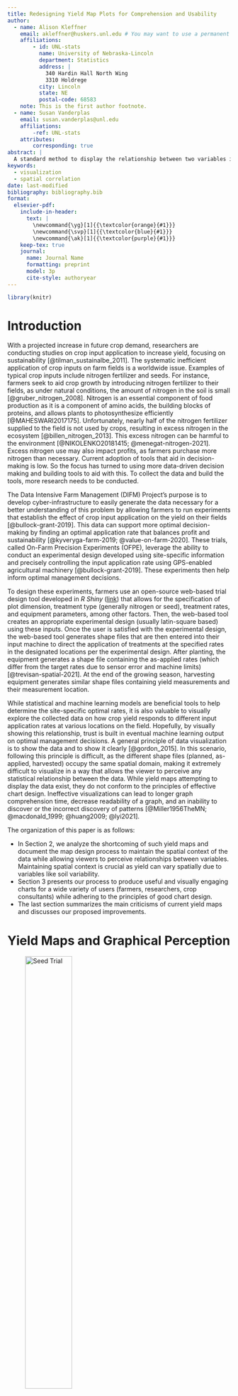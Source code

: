 ```yaml
---
title: Redesigning Yield Map Plots for Comprehension and Usability
author:
  - name: Alison Kleffner
    email: akleffner@huskers.unl.edu # You may want to use a permanent email instead of your huskers email here...
    affiliations: 
        - id: UNL-stats
          name: University of Nebraska-Lincoln
          department: Statistics
          address: |
            340 Hardin Hall North Wing
            3310 Holdrege
          city: Lincoln
          state: NE
          postal-code: 68583
    note: This is the first author footnote.
  - name: Susan Vanderplas
    email: susan.vanderplas@unl.edu
    affiliations: 
        -ref: UNL-stats
    attributes:
        corresponding: true
abstract: |
  A standard method to display the relationship between two variables is through visualization. However, if these variables occupy the same spatial domain, there is difficulty in perceiving any statistical relationships between the data. Data occupying the same spatial domain is common in the agricultural field, and while visualizations in this area exist, they do not conform to the principles of effective chart design. As a motivating example to illustrate challenges and potential solutions, we examined visualizing the relationship between crop input application and crop yield. Understanding this relationship is crucial as inefficiently applying crop inputs, like nitrogen fertilizer, impacts profit and the environment. The purpose of the Data Intensive Farm Management (DIFM) project is to allow farmers to run experiments that establish the effect of crop application on yield in specific locations. These trials, called On-Farm Precision Experiments (OFPE), leverage the ability to precisely control the application type and rate using GPS-enabled machinery while conducting these experiments. While maps attempting to display this relationship exist, they do not follow the principles of effective chart design. Our objectives are to identify the perceptual issues in current visualizations from our motivating example and to propose plots to mitigate these challenges. By documenting the process of improving graphics to increase comprehension and ease of use, these ideas can be used with similar data in the agricultural field to display it better. Visualizing the data more effectively makes the information presented more attainable for more people and may allow further insight into the data.
keywords: 
  - visualization
  - spatial correlation
date: last-modified
bibliography: bibliography.bib
format:
  elsevier-pdf:
    include-in-header:
      text: |
        \newcommand{\yg}[1]{{\textcolor{orange}{#1}}}
        \newcommand{\svp}[1]{{\textcolor{blue}{#1}}}
        \newcommand{\ak}[1]{{\textcolor{purple}{#1}}}
    keep-tex: true
    journal:
      name: Journal Name
      formatting: preprint
      model: 3p
      cite-style: authoryear
---
```


```r
library(knitr)
```


# Introduction

<!--

Introduce trial design 

Discuss audience and goals for maps:

  - farmers and consultants, not spatial statisticians
  - Goal is to show spatial correlations between e.g. as planted or as applied factors and yield
  - Want to make the plots perceptually optimal
  - Want to maintain some spatial information but also leverage other graphical forms that may be better suited to showing correlation and relationships between variables directly.
  
Add more on DIFM and OFPE?

Old Abstract:

A common issue with worldwide farming practices is the inefficient application of crop inputs, like nitrogen fertilizer and seeding rates, on farm fields. This inefficient application of crop inputs impacts profit and the environment. The purpose of the Data Intensive Farm Management (DIFM) Project is to allow farmers to run experiments that establish the effect of crop application on yield in specific locations. These trials, called On-Farm Precision Experiments (OFPE), leverage the ability to precisely control the application type and rate using GPS-enabled agricultural machinery, while conducting experiments on a farmer's field. One of the ways the relationship between input application and crop yield can be explored is through visualization. However, the input application and crop yield data occupy the same spatial domain, making it difficult to perceive any statistical relationships between the data. While yield maps attempting to display this data exist, they do not conform to the principles of effective chart design and typically do not also display the input application information. Our goal is to produce charts that are useful for a variety of users while adhering to the principles of effective chart design. Additionally, we plan to document this development process, as few papers discuss the process of improving graphics to increase comprehension, ease of use, and perceptual accuracy.
  
-->  
  
With a projected increase in future crop demand, researchers are conducting studies on crop input application to increase yield, focusing on sustainability [@tilman_sustainalbe_2011]. 
The systematic inefficient application of crop inputs on farm fields is a worldwide issue. 
Examples of typical crop inputs include nitrogen fertilizer and seeds.
For instance, farmers seek to aid crop growth by introducing nitrogen fertilizer to their fields, as under natural conditions, the amount of nitrogen in the soil is small [@gruber_nitrogen_2008]. 
Nitrogen is an essential component of food production as it is a component of amino acids, the building blocks of proteins, and allows plants to photosynthesize efficiently [@MAHESWARI2017175]. 
Unfortunately, nearly half of the nitrogen fertilizer supplied to the field is not used by crops, resulting in excess nitrogen in the ecosystem [@billen_nitrogen_2013]. 
This excess nitrogen can be harmful to the environment [@NIKOLENKO20181415; @menegat-nitrogen-2021].
<!--This excess nitrogen can be harmful, as it can trickle into bodies of water used for human consumption.
The continuous consumption of water containing high nitrogen levels may increase the chances of developing cancer [@NIKOLENKO20181415]. -->
Excess nitrogen use may also impact profits, as farmers purchase more nitrogen than necessary.
Current adoption of tools that aid in decision-making is low. So the focus has turned to using more data-driven decision making and building tools to aid with this. To collect the data and build the tools, more research needs to be conducted.
<!--Current agricultural science does not provide much insight to aid decision-making on the amount of crop input that should be applied during the growing season, as many variables affect this decision, like precipitation [@Reimer5A]. 
Hence, research needs to be conducted on determining input rates that increase crop yield, and are also more sustainable. -->

The Data Intensive Farm Management (DIFM) Project's purpose is to develop cyber-infrastructure to easily generate the data necessary for a better understanding of this problem by allowing farmers to run experiments that establish the effect of crop input application on the yield on their fields [@bullock-grant-2019]. 
This data can support more optimal decision-making by finding an optimal application rate that balances profit and sustainability [@kyveryga-farm-2019; @value-on-farm-2020]. 
These trials, called On-Farm Precision Experiments (OFPE), leverage the ability to conduct an experimental design developed using site-specific information and precisely controlling the input application rate using GPS-enabled agricultural machinery [@bullock-grant-2019]. 
These experiments then help inform optimal management decisions. 

To design these experiments, farmers use an open-source web-based trial design tool developed in *R Shiny* ([link](http://trialdesign.difm-cig.org/)) that allows for the specification of plot dimension, treatment type (generally nitrogen or seed), treatment rates, and equipment parameters, among other factors. 
Then, the web-based tool creates an appropriate experimental design (usually latin-square based) using these inputs. 
Once the user is satisfied with the experimental design, the web-based tool generates shape files that are then entered into their input machine to direct the application of treatments at the specified rates in the designated locations per the experimental design. 
After planting, the equipment generates a shape file containing the as-applied rates (which differ from the target rates due to sensor error and machine limits) [@trevisan-spatial-2021]. 
At the end of the growing season, harvesting equipment generates similar shape files containing yield measurements and their measurement location. 

While statistical and machine learning models are beneficial tools to help determine the site-specific optimal rates, it is also valuable to visually explore the collected data on how crop yield responds to different input application rates at various locations on the field. 
Hopefully, by visually showing this relationship, trust is built in eventual machine learning output on optimal management decisions. 
A general principle of data visualization is to show the data and to show it clearly [@gordon_2015]. 
In this scenario, following this principle is difficult, as the different shape files (planned, as-applied, harvested) occupy the same spatial domain, making it extremely difficult to visualize in a way that allows the viewer to perceive any statistical relationship between the data. 
While yield maps attempting to display the data exist, they do not conform to the principles of effective chart design. 
Ineffective visualizations can lead to longer graph comprehension time, decrease readability of a graph, and an inability to discover or the incorrect discovery of patterns [@Miller1956TheMN; @macdonald_1999; @huang2009; @lyi2021].

The organization of this paper is as follows:

 - In Section 2, we analyze the shortcoming of such yield maps and document the map design process to maintain the spatial context of the data while allowing viewers to perceive relationships between variables. 
Maintaining spatial context is crucial as yield can vary spatially due to variables like soil variability.
 - Section 3 presents our process to produce useful and visually engaging charts for a wide variety of users (farmers, researchers, crop consultants) while adhering to the principles of good chart design.
 - The last section summarizes the main criticisms of current yield maps and discusses our proposed improvements.


# Yield Maps and Graphical Perception


::: {#fig-maps layout-ncol=2}

![Seed Trial](../images/old_map.png){#fig-difmmap1a height=50%}

![Nitrogen Trial](../images/nitrogen-trial.png){#fig-difmmap1b height=50%}

Example of a current map produced by DIFM for farmers that superimposes the trial design and yield information. These figures represent a seed and nitrogen trial conducted simultaneously. The blue circles in (b) were manually added to denote areas where the lowest target nitrogen group and highest nitrogen group are side-by-side. They generally show that low yield is associated with the lowest target and high yield with the highest target rate. These plots violate several principles of effective chart design, like failing to show the data clearly. 
:::

@fig-maps is an example of a map given to farmers and consultants. 
On this field, a seed and nitrogen trial were conducted simultaneously, with each input trial represented on a separate map.
This figure superimposes the yield map (same for both @fig-difmmap1a and @fig-difmmap1b) on top of the trial design map provided by the trial design tool. The colored rectangles (green scale for seeds and grayscale for nitrogen) represent the underlying trial design, with the different color hues representing the planned treatments. 
The overlaid yield plot is made of circles representing the yield measurement location, as recorded by the harvesting equipment. 
The circle color represents the crop yield amount in bu/acre, which in this example represents corn yield. 
The plot was developed using QGIS.

Design choices made in both plots make them perceptually sub-optimal. 
First, the circles representing the harvested crop yield overlap, obstructing the visual cue of color, thereby reducing the search efficiency [@BRAVO2004b; @BRAVO2004a]. 
Due to the overlap, distinguishing the circle color requires more effort, made even more difficult by its black outline.
As a consequence of the color obstruction, errors may occur when searching for a pattern between yield and treatment, the goal of the map, as the density of the overlapping measurement burdens the human perception [@huang2009]. 
Clutter issues are common among superimposed graphics, as these graphs attempt to display multiple variables in the same space [@gleicher2011].  

A second perceptual concern with @fig-maps is related to the number of categories used to group the yield measurements (eight). 
Due to working memory limits, the recommendation for categorical scales is five to seven [@Miller1956TheMN; @SILVA2011320]. 
As the number of categories increases, it becomes harder for the user to distinguish between colors, and remember the meaning of each color [@macdonald_1999]. 
Hence, with more than the recommended number of categories, it is more difficult to associate a color with the correct yield category. 
The additional load on the user's cognitive system increases the comprehension time of the graph [@huang2009].
Additionally, @fig-difmmap1a omits the legend for the trial design, so the user does not know what the target applications are and would have to look elsewhere for this information. 
Transfer errors are a drawback of making a chart in a different application (QGIS) than the rest of the report (Word).

Finally, the chosen color scheme is another significant perceptual concern related to the map. 
The use of a green gradient for the seed trial with a red-orange gradient for yield is of particular concern. 
Red-green color blindness is experienced by approximately 8% of men and 0.5% of women of Northern European ancestry. 
It is difficult for those affected individuals to discriminate between these colors, including colors that contain a component of those colors [@wong2011color].
Thus, separating the target application rate and yield measurement would be difficult for those users. 
The inability to discriminate colors negatively impacts performance in decoding information from the plot [@SILVA2011320].
Choosing the colors representing the different variables in @fig-difmmap1a more strategically may make the graph more accessible to this population of users.


@fig-jux-plot is another variation of this map used in DIFM reports produced with *R*.
This figure only presents a nitrogen trial. It uses juxtaposed maps, meaning the yield and trial design maps are laid-out side by side. 
The trial design map is on the left side and is identical to the underlying map in @fig-difmmap1b.
On the right side is the yield plot, where the yield point measurements were transformed into polygons based on the distance between points, swath width (repetitively cut strips), and headings (harvester direction). 
This graph also has perceptual issues, including, once again, the choice of the color scheme of the green and red-orange gradient. 
Additionally, the color scheme  for nitrogen between @fig-difmmap1a and @fig-jux-plot is inconsistent and should be represented uniformly in DIFM reports to lessen confusion. 

Due to the juxtaposition of the two maps, @fig-jux-plot does not have issues with visual clutter or overlapping information. 
Particularly as non-overlapping polygons now represent the yield measurements. Additionally, juxtaposed plots tend to be easier to create than superimposed graphs. 
On the other hand, a juxtaposed layout places most of the comparative burden on the users' memory [@gleicher2011].
A mental image is relied on for comparison in these scenarios, as the user moves their eyes between images (shifting focus).
The plot contents may not be accurately formed in working memory, leading to potential errors when deriving patterns [@vanderplas2020; @lyi2021]. 
For example, the user would have to identify the corresponding regions of each plot and then visually derive some correlation assessment. 
This is a demanding set of visual and cognitive operations, made even more difficult by the lack of visual cues for locations. 


![Another example of a DIFM plot, where now the information about input application and yield for a nitrogen trial is juxtaposed. This map poses issues as the comparative burden relies solely on the user.](../images/juxtaposed-ex.jpeg){#fig-jux-plot}

The presentation of other plots found in journals and extension publications, likewise displaying the relationship between target application and yield, also have perceptually sup-optimal design choices. 
These examples show the widespread problem of perceptually optimal plots in the agricultural domain. 
For example, a juxtaposed layout, comprised of a target map and the distribution of yield measurement locations, can be found in Figure 4 of @Peerlinck2018UsingDL. 
The yield map is similar to @fig-maps, due to overlapping points with a black outline. 
The true number of points is then obscured, concealing information about the yield point distribution. 
Users with red-green color blindness will have difficulty accurately reading the target values on the prescription map due to the chosen red-green color scheme.
Also, the author used a similar color scheme to represent a target value and yield points. 
The overlap in color schemes is an issue as it may interfere with each when trying to derive information. 
A similar situation arises in Figure 1 and Figure 2 by @poursina-nitrogen-2021, with the same color scheme applied to the target and yield map. 

The right-hand side of Figure 4 in @gardner-ag-2021 is another example, where a slight overlap in the color scheme for the nitrogen treatment map and yield map occurs. 
In addition, due to the juxtaposition of three different plots for this field (seed rate, nitrogen rate, yield), simultaneously comparing the maps is difficult since high mental effort is required. 
The minimal spatial cues to aid in comparing the variables across plots add to the difficulty. 
Figure 3 of @trevisan-spatial-2021 has similar problems. 
The right-hand side of Figure 2 in @maxwell-farm-2018 does use a different color scheme for the treatment and yield map. 
However, the treatment variable uses the popular but problematic rainbow color scheme. 
Firstly, the rainbow color scheme is sub-optimal due to no inherent ordering of magnitude when the input application it represents has an ordering of magnitude [@light-rainbow-2004].
Secondly, the extremes are visually close (red and violet), confusing users to differentiate values on both ends of the scale [@SILVA2011320].

Even if only displaying a yield map, the yield maps tend to have sub-optimal design choices.
Most of these choices are related to color schemes. 
For example, Figure 1 in @tao_ag_2019 uses a stop-light color scheme. However, for diverging color schemes, the transition between the two extreme colors should go through a neutral color, like white [@MIDWAY2020100141].
Yellow is sub-optimal as a transition color as it tends to have a highlighting effect [@SILVA2011320].
More importantly, since the map only displays the magnitude of yield, a univariate color scheme would be more effective [@vanderplas2020]. 
The stop-light color scheme also would make it difficult for those who are red-green color blind to differentiate yield values. 

Another example can be found in Figure 1 from @map_2020. 
In this figure, the yield measurements are obscured, concealing their true value. 
Additionally, in Figure 7 in @searcy1997precision, a plot is used to display corn yield on a farm field in Texas. 
This plot first has more than the recommended number of categories (ten in total). 
The squares representing each yield measurement also overlap, obstructing the visual cue of color.
Finally, a better color scheme should be chosen, as the current color scheme does not necessarily imply an ordering among the categories. 
Hence, a sequential scale of one color from light to dark would be more appropriate and color-blind friendly [@MIDWAY2020100141]. 
Thus, prescription and yield maps tend to have some commonalities among their sub-optimal design choices.
These include visual clutter, the number of scale categories for yield, and color scheme choice. 
We want to develop a new map that presents the same information while also addressing the weaknesses of the previous maps.  


# Redesign

The primary purpose of this project is to document the development process of improved alternatives to spatial correlation displays used in agricultural applications. 
There are many papers on statistical graphics, but relatively few document the improvement process to increase comprehension, ease of use, and perceptual accuracy. 
First, we considered each comparative graphic layout: superposition, juxtaposition, and explicit encoding [@gleicher2011]. 
We decided to start with superposition (spatial overlay) shown in @fig-maps, as juxtaposed maps require a higher cognitive load to compare across plots, and explicitly encoded maps do not directly show the data [@lyi2021]. 
On the other hand, superimposed graphs show the data while allowing the user to use their perceptual system instead of their memory [@gleicher2011]. 
When spatial location is a key component of the comparison, the superimposed layout is beneficial, as the individual maps occupy the same axes [@Wood2007InteractiveVE; @wang_comp18]. 
In this section, we plan to address the perceptual issues one at a time. We begin by addressing one of the major issues with the original map (@fig-difmmap1a): the overplotted circles, which make it impossible to see the yield information, as the circle boundaries (which are not colored) are more prominent than the shaded interior and tend to overlap.

![The first step in the redesign process, maintains the initial color scheme, but transparency was introduced to allow both layers to be shown simultaneously. This potentially allows the user to derive a correlation between these variables through implicit color blending.](../images/Attempt1.png){#fig-redesign1}

The first redesign iteration (@fig-redesign1) superimposes the yield and trial design maps. 
Note that yield measurements in the headland (the region around the trial design) are omitted, as this data is less reliable due to differences in sun exposure and changes in driving speed, among others. 
Instead of a single point for yield, we used yield polygons to represent the area where the measurement was taken to reduce the amount of information obscured. 
The yield polygons are created in the same fashion as the yield map (right) in @fig-jux-plot. 
During this first design iteration, we maintained the (problematic) color scheme of the original to provide continuity and obtain buy-in from domain experts who associate specific colors with specific variables.
The top layer (yield map) introduces transparency to discern both design elements, and the relationship between the variables is determined through blending colors [@MIDWAY2020100141]. 
Finally, a continuous scale was used for yield measurements instead of a discrete.

![The second step in the redesign process focuses on color choice. Here, instead  of the problematic red-green color scheme, a blue sequential palette is introduced for the treatment variables, so the two variables are distinguishable to those who are red-green color blind.](../images/Attempt2.png){#fig-redesign2}

We introduced a different color scheme in the second design iteration (@fig-redesign2) to address the colorblindness issues from the first iteration. We continued to use red for the response variable (yield). 
In this iteration, we utilized a continuous scale for the yield measurement. 
However, we chose to use a sequential blue color palette to represent the target treatments. 
We chose a sequential blue scale as @wong2011color listed it as a color that can be differentiated by those with red-green colorblindness. 
Once again, we introduced transparency for the yield variable in an attempt to blend the colors. 
This map allows the user to see that higher nitrogen rates are associated with a higher yield. 

::: {#fig-biv-color layout-ncol=2}

![Bivariate Color Map](../images/color-map4.png){#fig-biv-map width=65%}

![Scatterplot of data using the same colors](../images/scatt-color6.png){#fig-biv-scat width=35%}

The bivariate color map has been suggested as an alternative to blending colors for bivariate data. In this map, each of the variables are made into three categories. Extra attention is focused on the diagonal of the color scheme to show the relationship between the variables. For example, the black representing high input application and high yield sticks out. A scatterplot is added to give more specific information about the value of the different data points. 

:::

A bivariate color map is an alternative to color blending in displaying the relationship between the target and yield variables.
These maps can be helpful if the relationship between the variables is more important than the individual values [@elmer2013symbol]. 
In bivariate color maps, two univariate color scales combine into a sequential color scheme.
A 3x3 map (3 categories for each variable) is the recommendation, as more categories hinder interpretation [@Leonowicz2003RESEARCHOT]. 
We chose quantiles to split the data into low, medium, and high categories [@biesecker-2020].
Since we are interested in the direct relationship between our variables, the focus is on the diagonal, so the diagonal values used a grayscale color scheme.
Then the colors in the upper left and lower right have a complementary color scheme to show their separation [@strode-2020]. 
@fig-biv-map is an example of our proposed bivariate color map. 
It is then easy to juxtapose this plot with a scatterplot (@fig-biv-scat). 
In this plot, the points represent the as-applied versus the yield, colored by the category from the bivariate color map. 



![This plot directly states the relationship (correlation) between the as-applied treatment information and crop yield.](../images/corr-plot2.png){#fig-redesign3}

Next, we wanted to provide a more direct statement of the correlation between input application rates and yield (@fig-redesign3), as determination of this relationship through color blending may be difficult and time-consuming for some users. 
Directing statign the correlation uses another comparative layout: explicit encoding. Explicit encoding is helpful as it displays the encoding of the relationship, which spares the viewer of the effort to find it [@gleicher2011]. 
We wanted to maintain some spatial information when presenting the correlation, as field location may also play a role in this relationship through variables like soil type. 
First, we used the as-applied treatments as this is the true treatment amount applied to the field. 
Second, to maintain spatial awareness, the correlation between the as-applied and yield measurement \svp{was calculated} within each trial plot (outlined by black boxes). 
<!-- This was determined using spatial intersections.  -->
A diverging color palette was used, as correlation values have both magnitude and sign, using blue for negatively correlated values and red for positively correlated values, with a neutral color of white representing no correlation [@macdonald_1999].
This is due to the common cultural association of blues for negative numbers and red for positive numbers when used in conjunction. 
The viewer now directly sees the relationship between the variables while maintaining some spatial orientation through the trial plots. 

![This figure overcomes the decontextualization weakness of Figure 5 by juxtaposing the correlation plot with a scatterplot of the values used in the correlation calculations. They are connected using interactivity. ](../images/corr-with-scat3.png){#fig-redesign4}

Unfortunately, while the relationship between the variables was directly encoded, it can be complicated to connect the displayed relationship back to the data [@gleicher2011]. 
Meaning, while the plot states the correlation, it gives no additional information on the application rate or yield. 
Hence we do not know what application rates are leading to the higher yield values or how large the yield values are. 
A standard practice to overcome this weakness is utilizing a hybrid comparative layout [@lyi2021]. 
A scatterplot was juxtaposed to the correlation plot (combining the layouts of juxtaposition and explicit encoding) to add some context back. 
Interactivity connects the juxtaposed plots, where hovering over a trial plot in the correlation map highlights the corresponding data in the scatterplot used to perform the calculation (@fig-redesign4).
Hovering over a trial plot also inform the user of the exact correlation ($R$) and also the coefficient of determination ($R^2$). 
On the other side, if the user hovers over a point on the scatterplot, the plot will display the point's target input application, as applied input, and yield amount. 
It will then highlight the corresponding trial plot and all other points on the scatterplot in the same trial plot.
Additionally, a trend line was added to the scatterplot to display the overall trend of the data.
While not beneficial in static pdf reports, interactivity will be advantageous in a future application designed to help farmers explore their data and facilitate improved management decisions. 
In the scatterplot, the same blue color palette, to represent the target rates, was used as in @fig-redesign2 to help users to connect those plots. 

# Discussion

While reviewing DIFM reports and journal articles produced through this project, we found the regular use of sub-optimal plots to display the relationship between crop target input application and crop yield. 
Running themes found in these plots include data points overlapping and the choice of an inappropriate color scheme.
In redesigning these plots, we used a superimposed comparative layout to limit the extent of the comparative burden placed on the users.
@fig-redesign2 shows our first proposed plot. 
This plot is an improvement due to the nonoverlapping polygons made from the overlapping yield measurements, so individual measurements are no longer obscured. 
Additionally, we suggested a better color scheme (red-blue), as these colors do not overlap and are more color-blind friendly.
Blending the red and blue color scales represents the relationship between the variables, where, for example, the dark regions represent high target input application and high yield.
A drawback of this map is that areas of low target input application/high yield and high target input application/low yield may be hard to differentiate easily.
Further, this design has difficulty displaying the individual values of the variables.
However, in viewing the plot on a web page, we can use the *leaflet* package in *R* to allow the user to display the maps individually or superimposed.

@fig-biv-map introduces a bivariate color map to improve on the drawback of the color-blended map. 
In this map, quantiles divided each of the variables into three categories, where the crossing of the categories resulted in nine groups, each assigned a unique color (lower left).
A benefit of the bivariate color map is its ability to easily denote the values along the diagonal of the color legend or those that display a positive linear relationship.
Moreover, the low target input application/high yield and high target input application/low yield categories are easily recognized. 
However, a drawback of this method is that individual values are not distinguishable due to the categories. Further, individual information about each variable can not be separated, like in the color-blended map. 
In addition, due to trying to work within memory limits, the categories of each variable may cover a wide range of values and do not give detailed information [@roth-2017].
Technically, the number of colors used is more than the recommendation of seven, but only five are of real interest (diagonal and the other two corners). 
A scatterplot of the applied input data versus the crop yield was juxtaposed with the color scheme as the background (@fig-biv-scat) to gain additional information. 
The scatterplot was to add some context on what the data looks like within each category.


Finally, we developed a plot that directly states the relationship between input application and crop yield using the explicit encoding comparative layout.
This plot (@fig-redesign3) displays the calculated correlation within each trial plot, as spatial location plays a vital role in this relationship.
Spatial location is significant due to spatially varying variables like soil type and precipitation on a field. 
Now the users no longer have to infer the correlation themselves.
To counteract the negative qualities of explicitly encoded graphs (not displaying the data), a scatterplot of the actual data used in the calculations was added to the right-hand side. 
In @fig-redesign4, the two plots are linked, so the data used to calculate the correlation in a trial plot on the left is highlighted in the scatterplot on the right. 
Hence, this plot directly states the relationship while also linking to the data. 
Unfortunately, this version is not compatible with static pdf reports. 

The suggested improvements of the original plots follow what is currently known about effective data visualization to help users understand the desired information by avoiding overlapping data points and choosing more effective colors.
The next step in this process is to obtain feedback from those using these plots (farmers, researchers, crop consultants) to see which of the suggested plots is preferred and to tweak any of the designs if necessary.
In the future, these specific plots will be used in DIFM reports and publications, while the suggestions made during the creation of these plots can be used in other applications for displaying two variables in a spatial domain in the agricultural domain.



# References {-}
